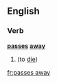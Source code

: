 ==English==

===Verb===
'''[[passes]] [[away]]'''

# {{context|euphemistic}} {{third-person singular of|pass away}} (to [[die]])

[[fr:passes away]]